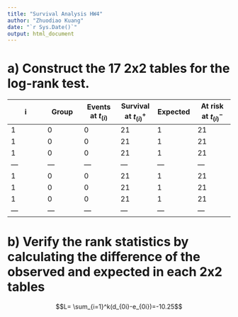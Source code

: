 ```yaml
---
title: "Survival Analysis HW4"
author: "Zhuodiao Kuang"
date: "`r Sys.Date()`"
output: html_document
---
```


# a) Construct the 17 2x2 tables for the log-rank test.

|i|Group|Events at $t_{(i)}$|Survival at $t_{(i)}^+$|Expected|At risk at $t_{(i)}^-$|
|---|---|---|---|---|---|
|1|0|0|21|1|21|
|1|0|0|21|1|21|
|1|0|0|21|1|21|
|---|---|---|---|---|---|
|1|0|0|21|1|21|
|1|0|0|21|1|21|
|1|0|0|21|1|21|
|---|---|---|---|---|---|



# b) Verify the rank statistics by calculating the difference of the observed and expected in each 2x2 tables

$$L= \sum_{i=1}^k(d_{0i}-e_{0i})=-10.25$$